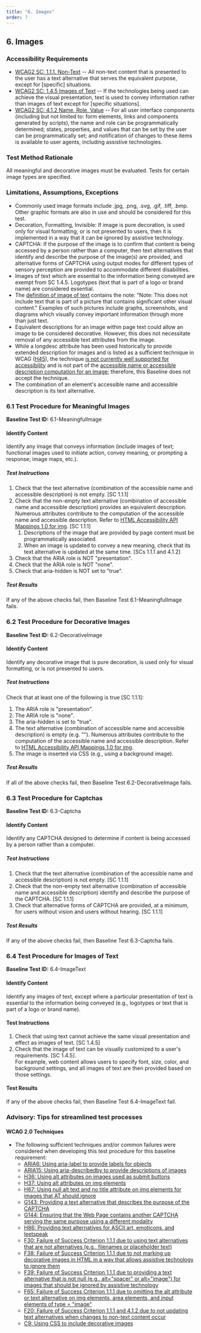 ```yaml
---
title: "6. Images"
order: 7
---
```

## 6. Images

### Accessibility Requirements

- [WCAG2 SC: 1.1.1. Non-Text](https://www.w3.org/TR/UNDERSTANDING-WCAG20/text-equiv-all.html) -- All non-text content that is presented to the user has a text alternative that serves the equivalent purpose, except for [specific] situations.
- [WCAG2 SC: 1.4.5 Images of Text](https://www.w3.org/TR/UNDERSTANDING-WCAG20/visual-audio-contrast-text-presentation.html) -- If the technologies being used can achieve the visual presentation, text is used to convey information rather than images of text except for [specific situations].
- [WCAG2 SC: 4.1.2 Name, Role, Value](https://www.w3.org/TR/UNDERSTANDING-WCAG20/ensure-compat-rsv.html) -- For all user interface components (including but not limited to: form elements, links and components generated by scripts), the name and role can be programmatically determined; states, properties, and values that can be set by the user can be programmatically set; and notification of changes to these items is available to user agents, including assistive technologies.

### Test Method Rationale

All meaningful and decorative images must be evaluated. Tests for certain image types are specified.

### Limitations, Assumptions, Exceptions

- Commonly used image formats include .jpg, .png, .svg, .gif, .tiff, .bmp. Other graphic formats are also in use and should be considered for this test.
- Decoration, Formatting, Invisible: If image is pure decoration, is used only for visual formatting, or is not presented to users, then it is implemented in a way that it can be ignored by assistive technology.
- CAPTCHA: If the purpose of the image is to confirm that content is being accessed by a person rather than a computer, then text alternatives that identify and describe the purpose of the image(s) are provided, and alternative forms of CAPTCHA using output modes for different types of sensory perception are provided to accommodate different disabilities.
- Images of text which are essential to the information being conveyed are exempt from SC 1.4.5. Logotypes (text that is part of a logo or brand name) are considered essential.
- The [definition of image of text](https://www.w3.org/TR/UNDERSTANDING-WCAG20/visual-audio-contrast-text-presentation.html#images-of-textdef) contains the note: "Note: This does not include text that is part of a picture that contains significant other visual content." Examples of such pictures include graphs, screenshots, and diagrams which visually convey important information through more than just text.
- Equivalent descriptions for an image within page text could allow an image to be considered decorative. However, this does not necessitate removal of any accessible text attributes from the image.
- While a longdesc attribute has been used historically to provide extended description for images and is listed as a sufficient technique in WCAG ([H45](https://www.w3.org/TR/WCAG20-TECHS/H45.html)), the technique [is not currently well supported for accessibility](https://webaim.org/techniques/alttext/longdesctestcases.htm) and is not part of the [accessible name or accessible description computation for an image](https://www.w3.org/TR/html-aam-1.0/#img-element); therefore, this Baseline does not accept the technique.
- The combination of an element's accessible name and accessible description is its text alternative.

### 6.1 Test Procedure for Meaningful Images

**Baseline Test ID:** 6.1-MeaningfulImage

#### Identify Content

<p id="1IC">Identify any image that conveys information (include images of text; functional images used to initiate action, convey meaning, or prompting a response; image maps, etc.).</p>

##### Test Instructions

<ol id="1TI">
    <li id="1TI-1">Check that the text alternative (combination of the accessible name and accessible description) is not empty. [SC 1.1.1]</li>
    <li id="1TI-2">
    Check that the non-empty text alternative (combination of accessible name and accessible description) provides an equivalent description. Numerous attributes contribute to the computation of the accessible name and accessible description. Refer to <a href="https://www.w3.org/TR/html-aam-1.0/#img-element" target="_blank" rel="noopener">HTML Accessibility API Mappings 1.0 for img</a>. [SC 1.1.1]
    <ol>
        <li id="1TI-2i">Descriptions of the image that are provided by page content must be programmatically associated.</li>
        <li id="1TI-2ii">When an image is updated to convey a new meaning, check that its text alternative is updated at the same time. [SCs 1.1.1 and 4.1.2]</li>
    </ol></li>
    <li id="1TI-3">Check that the ARIA role is NOT "presentation".</li>
    <li id="1TI-4">Check that the ARIA role is NOT "none".</li>
    <li id="1TI-5">Check that aria-hidden is NOT set to "true".</li>
</ol>

##### Test Results

<p id="1TR">If any of the above checks fail, then Baseline Test 6.1-MeaningfulImage fails.</p>

### 6.2 Test Procedure for Decorative Images

**Baseline Test ID:** 6.2-DecorativeImage

#### Identify Content

<p id="2IC">Identify any decorative image that is pure decoration, is used only for visual formatting, or is not presented to users.</p>

##### Test Instructions

<p id="2TI">
Check that at least one of the following is true [SC 1.1.1]:
<br/>
<ol>
    <li id="2TI-1">The ARIA role is "presentation".</li>
    <li id="2TI-2">The ARIA role is "none".</li>
    <li id="2TI-3">The aria-hidden is set to "true".</li>
    <li id="2TI-4">The text alternative (combination of accessible name and accessible description) is empty (e.g. ""). Numerous attributes contribute to the computation of the accessible name and accessible description. Refer to <a href="https://www.w3.org/TR/html-aam-1.0/#img-element" target="_blank" rel="noopener">HTML Accessibility API Mappings 1.0 for img</a>.</li>
    <li id="2TI-5">The image is inserted via CSS (e.g., using a background image).</li>
</ol>
</p>

##### Test Results

<p id="2TR">If all of the above checks fail, then Baseline Test 6.2-DecorativeImage fails.</p>

### 6.3 Test Procedure for Captchas

**Baseline Test ID:** 6.3-Captcha

#### Identify Content

<p id="3IC">Identify any CAPTCHA designed to determine if content is being accessed by a person rather than a computer.</p>

##### Test Instructions

<ol id="3TI">
    <li id="3TI-1">Check that the text alternative (combination of the accessible name and accessible description) is not empty. [SC 1.1.1]</li>
    <li id="3TI-2">Check that the non-empty text alternative (combination of accessible name and accessible description) identify and describe the purpose of the CAPTCHA. [SC 1.1.1]</li>
    <li id="3TI-3">Check that alternative forms of CAPTCHA are provided, at a minimum, for users without vision and users without hearing. [SC 1.1.1]</li>
</ol>

##### Test Results

<p id="3TR">If any of the above checks fail, then Baseline Test 6.3-Captcha fails.</p>

### 6.4 Test Procedure for Images of Text

**Baseline Test ID:** 6.4-ImageText

#### Identify Content

<p id="4IC">Identify any images of text, except where a particular presentation of text is essential to the information being conveyed (e.g., logotypes or text that is part of a logo or brand name).</p>

#### Test Instructions

<ol id="4TI">
    <li id="4TI-1">Check that using text cannot achieve the same visual presentation and effect as images of text. [SC 1.4.5]</li>
    <li id="4TI-2">
    Check that the image of text can be visually customized to a user's requirements. [SC 1.4.5].
    <br />
    For example, web content allows users to specify font, size, color, and background settings, and all images of text are then provided based on those settings.
    </li>
</ol>

#### Test Results

<p id="4TR">If any of the above checks fail, then Baseline Test 6.4-ImageText fail.</p>

### Advisory: Tips for streamlined test processes

#### WCAG 2.0 Techniques

- The following sufficient techniques and/or common failures were considered when developing this test procedure for this baseline requirement:
  - [ARIA6: Using aria-label to provide labels for objects](https://www.w3.org/TR/WCAG20-TECHS/ARIA6.html)
  - [ARIA15: Using aria-describedby to provide descriptions of images](https://www.w3.org/TR/WCAG20-TECHS/ARIA15.html)
  - [H36: Using alt attributes on images used as submit buttons](https://www.w3.org/TR/WCAG20-TECHS/H36.html)
  - [H37: Using alt attributes on img elements](https://www.w3.org/TR/WCAG20-TECHS/H37.html)
  - [H67: Using null alt text and no title attribute on img elements for images that AT should ignore](https://www.w3.org/TR/WCAG20-TECHS/H67.html)
  - [G143: Providing a text alternative that describes the purpose of the CAPTCHA](https://www.w3.org/TR/WCAG20-TECHS/G143.html)
  - [G144: Ensuring that the Web Page contains another CAPTCHA serving the same purpose using a different modality](https://www.w3.org/TR/WCAG20-TECHS/G144.html)
  - [H86: Providing text alternatives for ASCII art, emoticons, and leetspeak](https://www.w3.org/TR/WCAG20-TECHS/H86.html)
  - [F30: Failure of Success Criterion 1.1.1 due to using text alternatives that are not alternatives (e.g., filenames or placeholder text)](https://www.w3.org/TR/WCAG20-TECHS/F30.html)
  - [F38: Failure of Success Criterion 1.1.1 due to not marking up decorative images in HTML in a way that allows assistive technology to ignore them](https://www.w3.org/TR/WCAG20-TECHS/F38.html)
  - [F39: Failure of Success Criterion 1.1.1 due to providing a text alternative that is not null (e.g., alt="spacer" or alt="image") for images that should be ignored by assistive technology](https://www.w3.org/TR/WCAG20-TECHS/F39.html)
  - [F65: Failure of Success Criterion 1.1.1 due to omitting the alt attribute or text alternative on img elements, area elements, and input elements of type = "image"](https://www.w3.org/TR/WCAG20-TECHS/F65.html)
  - [F20: Failure of Success Criterion 1.1.1 and 4.1.2 due to not updating text alternatives when changes to non-text content occur](https://www.w3.org/TR/2016/NOTE-WCAG20-TECHS-20161007/F20.html)
  - [C9: Using CSS to include decorative images](https://www.w3.org/TR/WCAG20-TECHS/C9.html)
